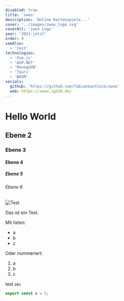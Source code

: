 ```yaml
---
disabled: true
title: 'zwoo'
description: 'Online Kartenspiele...'
cover: '../images/zwoo_logo.svg'
coverAlt: 'zwoo Logo'
year: '2021-jetzt'
order: 0
seeAlso:
  - 'test'
technologies:
  - 'Vue.js'
  - 'ASP.NET'
  - 'MonogoDB'
  - 'Tauri'
  - 'WASM'
socials:
  github: 'https://github.com/fabiankachlock/zwoo'
  web: https://zwoo.igd20.de/
---
```


# Hello World

## Ebene 2

### Ebene 3

#### Ebene 4

##### Ebene 5

###### Ebene 6

![Test](../../../assets/logo.svg)

Das ist ein Test.

Mit listen:

- a
- b
- c

Oder nummeriert:

1. a
2. b
3. c

test `abc`

```ts
export const x = 5;
```
